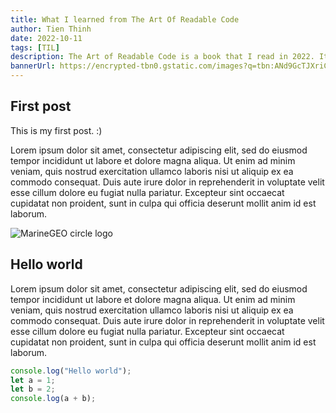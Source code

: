 ```yaml
---
title: What I learned from The Art Of Readable Code
author: Tien Thinh
date: 2022-10-11
tags: [TIL]
description: The Art of Readable Code is a book that I read in 2022. It is a book that I recommend to everyone who wants to make your code easier to read.
bannerUrl: https://encrypted-tbn0.gstatic.com/images?q=tbn:ANd9GcTJXriCtu1EsnmAVibUMYX6dE4ap8Z9PrLY2GqWGmdu2XjOL-dfTpyP8wZjjf4Q0CrkHgE&usqp=CAU
---
```


## First post

This is my first post. :)

Lorem ipsum dolor sit amet, consectetur adipiscing elit, sed do eiusmod tempor incididunt ut labore et dolore magna aliqua. Ut enim ad minim veniam, quis nostrud exercitation ullamco laboris nisi ut aliquip ex ea commodo consequat. Duis aute irure dolor in reprehenderit in voluptate velit esse cillum dolore eu fugiat nulla pariatur. Excepteur sint occaecat cupidatat non proident, sunt in culpa qui officia deserunt mollit anim id est laborum.

![MarineGEO circle logo](https://images.unsplash.com/photo-1480714378408-67cf0d13bc1b "MarineGEO logo")

## Hello world

Lorem ipsum dolor sit amet, consectetur adipiscing elit, sed do eiusmod tempor incididunt ut labore et dolore magna aliqua. Ut enim ad minim veniam, quis nostrud exercitation ullamco laboris nisi ut aliquip ex ea commodo consequat. Duis aute irure dolor in reprehenderit in voluptate velit esse cillum dolore eu fugiat nulla pariatur. Excepteur sint occaecat cupidatat non proident, sunt in culpa qui officia deserunt mollit anim id est laborum.

```js
console.log("Hello world");
let a = 1;
let b = 2;
console.log(a + b);
```
